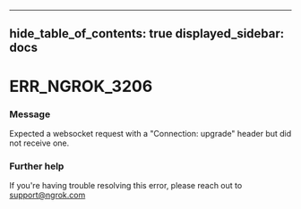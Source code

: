 

---
hide_table_of_contents: true
displayed_sidebar: docs
---


# ERR_NGROK_3206

### Message
Expected a websocket request with a "Connection: upgrade" header but did not receive one.

<ErrorDetails />



### Further help
If you're having trouble resolving this error, please reach out to [support@ngrok.com](mailto:support@ngrok.com?subject=Help%20with%20ERR_NGROK_3206)

